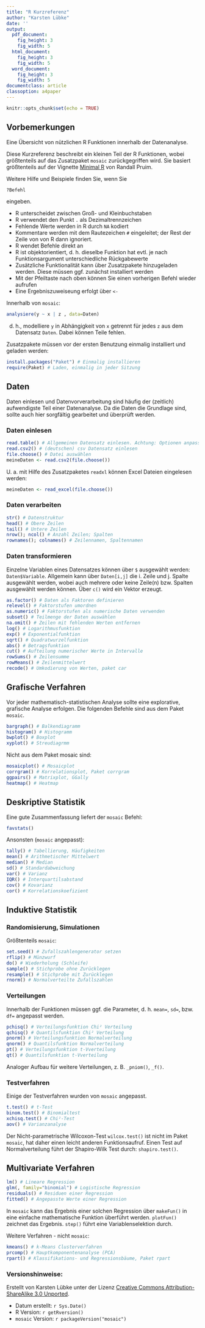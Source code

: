 ```yaml
---
title: "R Kurzreferenz"
author: "Karsten Lübke"
date: ''
output:
  pdf_document:
    fig_height: 3
    fig_width: 5
  html_document:
    fig_height: 3
    fig_width: 5
  word_document:
    fig_height: 3
    fig_width: 5
documentclass: article
classoption: a4paper
---
```


```r
knitr::opts_chunk$set(echo = TRUE)
```

## Vorbemerkungen
Eine Übersicht von nützlichen R Funktionen innerhalb der Datenanalyse. 

Diese Kurzreferenz beschreibt ein kleinen Teil der R Funktionen, wobei größtenteils auf das Zusatzpaket `mosaic` zurückgegriffen wird. Sie basiert größtenteils auf der Vignette [Minimal R](https://cran.r-project.org/web/packages/mosaic/vignettes/MinimalR.pdf) von Randall Pruim.

Weitere Hilfe und Beispiele finden Sie, wenn Sie
```r
?Befehl
```
eingeben.

* R unterscheidet zwischen Groß- und Kleinbuchstaben
* R verwendet den Punkt `.` als Dezimaltrennzeichen
* Fehlende Werte werden in R durch `NA` kodiert
* Kommentare werden mit dem Rautezeichen `#` eingeleitet; der Rest der Zeile von von R dann ignoriert.
* R wendet Befehle direkt an
* R ist objektorientiert, d. h. dieselbe Funktion hat evtl. je nach Funktionsargument unterschiedliche Rückgabewerte
* Zusätzliche Funktionalität kann über Zusatzpakete hinzugeladen werden. Diese müssen ggf. zunächst  installiert werden
* Mit der Pfeiltaste nach oben können Sie einen vorherigen Befehl wieder aufrufen
* Eine Ergebniszuweiseung erfolgt über `<-`

Innerhalb von `mosaic`:
```r
analysiere(y ~ x | z , data=Daten)
```
d. h., modelliere `y` in Abhängigkeit von `x` getrennt für jedes `z` aus dem Datensatz `Daten`. Dabei können Teile fehlen.

Zusatzpakete müssen vor der ersten Benutzung einmalig installiert und geladen werden:
```r
install.packages("Paket") # Einmalig installieren
require(Paket) # Laden, einmalig in jeder Sitzung

```


## Daten
Daten einlesen und Datenvorverarbeitung sind häufig der (zeitlich) aufwendigste Teil einer Datenanalyse. Da die Daten die Grundlage sind, sollte auch hier sorgfältig gearbeitet und überprüft werden.

### Daten einlesen
```r
read.table() # Allgemeinen Datensatz einlesen. Achtung: Optionen anpassen
read.csv2() # (deutschen) csv Datensatz einlesen
file.choose() # Datei auswählen
meineDaten <- read.csv2(file.choose())
```

U. a. mit Hilfe des Zusatzpaketes `readxl` können Excel Dateien eingelesen werden:
```r
meineDaten <- read_excel(file.choose()) 
```

### Daten verarbeiten
```r
str() # Datenstruktur
head() # Obere Zeilen
tail() # Untere Zeilen
nrow(); ncol() # Anzahl Zeilen; Spalten 
rownames(); colnames() # Zeilennamen, Spaltennamen
```

### Daten transformieren
Einzelne Variablen eines Datensatzes können über `$` ausgewählt werden: `Daten$Variable`. Allgemein kann über `Daten[i,j]` die i. Zeile und j. Spalte ausgewählt werden, wobei auch mehrere oder keine Zeile(n) bzw. Spalten ausgewählt werden können. Über `c()` wird ein Vektor erzeugt.
```r
as.factor() # Daten als Faktoren definieren
relevel() # Faktorstufen umordnen
as.numeric() # Faktorstufen als numerische Daten verwenden
subset() # Teilmenge der Daten auswählen
na.omit() # Zeilen mit fehlenden Werten entfernen
log() # Logarithmusfunktion
exp() # Exponentialfunktion
sqrt() # Quadratwurzelfunktion
abs() # Betragsfunktion
cut() # Aufteilung numerischer Werte in Intervalle
rowSums() # Zeilensumme
rowMeans() # Zeilenmittelwert
recode() # Umkodierung von Werten, paket car
```


## Grafische Verfahren
Vor jeder mathematisch-statistischen Analyse sollte eine explorative, grafische Analyse erfolgen. Die folgenden Befehle sind aus dem Paket `mosaic`.
```r
bargraph() # Balkendiagramm
histogram() # Histogramm
bwplot() # Boxplot
xyplot() # Streudiagrmm
```
Nicht aus dem Paket mosaic sind:
```r
mosaicplot() # Mosaicplot
corrgram() # Korrelationsplot, Paket corrgram
ggpairs() # Matrixplot, GGally
heatmap() # Heatmap
```

## Deskriptive Statistik
Eine gute Zusammenfassung liefert der `mosaic` Befehl:
```r
favstats()
```
Ansonsten (`mosaic` angepasst):
```r
tally() # Tabellierung, Häufigkeiten 
mean() # Arithmetischer Mittelwert
median() # Median
sd() # Standardabweichung
var() # Varianz
IQR() # Interquartilsabstand
cov() # Kovarianz
cor() # Korrelationskoefizient
```

## Induktive Statistik

### Randomisierung, Simulationen
Größtenteils `mosaic`:
```r
set.seed() # Zufallszahlengenerator setzen
rflip() # Münzwurf
do() # Wiederholung (Schleife)
sample() # Stichprobe ohne Zurücklegen
resample() # Stichprobe mit Zurücklegen
rnorm() # Normalverteilte Zufallszahlen
```

### Verteilungen
Innerhalb der Funktionen müssen ggf. die Parameter, d. h. `mean=`, `sd=`, bzw. `df=` angepasst werden.
```r
pchisq() # Verteilungsfunktion Chi² Verteilung
qchisq() # Quantilsfunktion Chi² Verteilung
pnorm() # Verteilungsfunktion Normalverteilung
qnorm() # Quantilsfunktion Normalverteilung
pt() # Verteilungsfunktion t-Vverteilung
qt() # Quantilsfunktion t-Vverteilung
```
Analoger Aufbau für weitere Verteilungen, z. B. `_pniom()`, `_f()`.

### Testverfahren
Einige der Testverfahren wurden von `mosaic` angepasst.
```r
t.test() # t-Test
binom.test() # Binomialtest
xchisq.test() # Chi²-Test
aov() # Varianzanalyse
```

Der Nicht-parametrische Wilcoxon-Test `wilcox.test()` ist nicht im Paket `mosaic`, hat daher einen leicht anderen Funktionsaufruf. Einen Test auf Normalverteilung führt der Shapiro-Wilk Test durch: `shapiro.test()`. 


## Multivariate Verfahren
```r
lm() # Lineare Regression
glm(, family="binomial") # Logistische Regression
residuals() # Residuen einer Regression
fitted() # Angepasste Werte einer Regression
```
In `mosaic` kann das Ergebnis einer solchen Regression über `makeFun()` in eine einfache mathematische Funktion überführt werden. `plotFun()` zeichnet das Ergebnis. `step()` führt eine Variablenselektion durch. 

Weitere Verfahren - nicht `mosaic`:
```r
kmeans() # k-Means Clusterverfahren
prcomp() # Hauptkomponentenanalyse (PCA)
rpart() # Klassifikations- und Regressionsbäume, Paket rpart
```




### Versionshinweise:
Erstellt von Karsten Lübke unter der Lizenz [Creative Commons Attribution-ShareAlike 3.0 Unported](http://creativecommons.org/licenses/by-sa/3.0). 

* Datum erstellt: `r Sys.Date()`
* R Version: `r getRversion()`
* `mosaic` Version: `r packageVersion("mosaic")`



